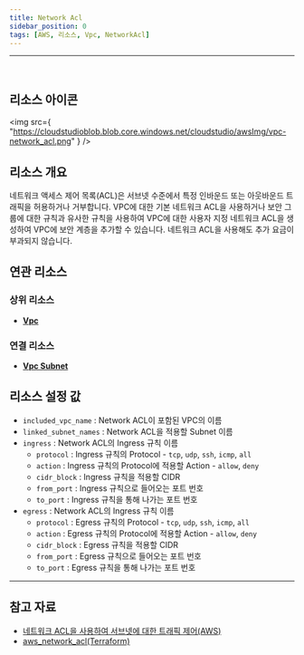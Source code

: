 ```yaml
---
title: Network Acl
sidebar_position: 0
tags: [AWS, 리소스, Vpc, NetworkAcl]
---
```


<hr />
<br />

## 리소스 아이콘

<img
    src={
        "https://cloudstudioblob.blob.core.windows.net/cloudstudio/awsImg/vpc-network_acl.png"
    }
/>

## 리소스 개요

네트워크 액세스 제어 목록(ACL)은 서브넷 수준에서 특정 인바운드 또는 아웃바운드 트래픽을 허용하거나 거부합니다. VPC에 대한 기본 네트워크 ACL을 사용하거나 보안 그룹에 대한 규칙과 유사한 규칙을 사용하여 VPC에 대한 사용자 지정 네트워크 ACL을 생성하여 VPC에 보안 계층을 추가할 수 있습니다.
네트워크 ACL을 사용해도 추가 요금이 부과되지 않습니다.

## 연관 리소스

### 상위 리소스

-   [**Vpc**](https://docs.cstudio.app/docs/resource/aws/Vpc/)

### 연결 리소스

-   [**Vpc Subnet**](https://docs.cstudio.app/docs/resource/aws/Vpc/Subnet)

## 리소스 설정 값

-   `included_vpc_name` : Network ACL이 포함된 VPC의 이름
-   `linked_subnet_names` : Network ACL을 적용할 Subnet 이름
-   `ingress` : Network ACL의 Ingress 규칙 이름
    -   `protocol` : Ingress 규칙의 Protocol - `tcp`, `udp`, `ssh`, `icmp`, `all`
    -   `action` : Ingress 규칙의 Protocol에 적용할 Action - `allow`, `deny`
    -   `cidr_block` : Ingress 규칙을 적용할 CIDR
    -   `from_port` : Ingress 규칙으로 들어오는 포트 번호
    -   `to_port` : Ingress 규칙을 통해 나가는 포트 번호
-   `egress` : Network ACL의 Ingress 규칙 이름
    -   `protocol` : Egress 규칙의 Protocol - `tcp`, `udp`, `ssh`, `icmp`, `all`
    -   `action` : Egress 규칙의 Protocol에 적용할 Action - `allow`, `deny`
    -   `cidr_block` : Egress 규칙을 적용할 CIDR
    -   `from_port` : Egress 규칙으로 들어오는 포트 번호
    -   `to_port` : Egress 규칙을 통해 나가는 포트 번호

---

## 참고 자료

-   [네트워크 ACL을 사용하여 서브넷에 대한 트래픽 제어(AWS)](https://docs.aws.amazon.com/ko_kr/vpc/latest/userguide/vpc-network-acls.html)
-   [aws_network_acl(Terraform)](https://registry.terraform.io/providers/hashicorp/aws/latest/docs/resources/network_acl)
